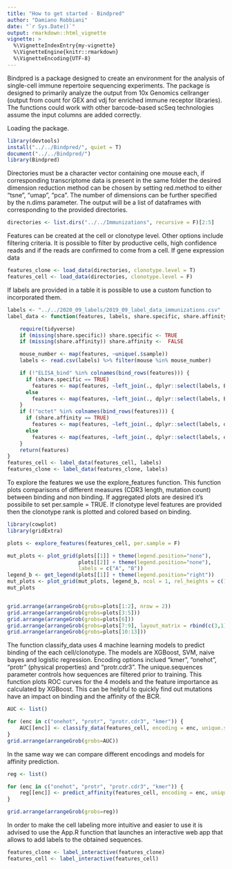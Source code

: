 ```yaml
---
title: "How to get started - Bindpred"
author: "Damiano Robbiani"
date: "`r Sys.Date()`"
output: rmarkdown::html_vignette
vignette: >
  %\VignetteIndexEntry{my-vignette}
  %\VignetteEngine{knitr::rmarkdown}
  %\VignetteEncoding{UTF-8}
---
```


Bindpred is a package designed to create an environment for the analysis of single-cell immune repertoire sequencing experiments. The package is designed to primarily analyze the output from 10x Genomics cellranger (output from count for GEX and vdj for enriched immune receptor libraries). The functions could work with other barcode-based scSeq technologies assume the input columns are added correctly.

Loading the package.

```r
library(devtools)
install("../../Bindpred/", quiet = T)
document("../../Bindpred/")
library(Bindpred)
```

Directories must be a character vector containing one mouse each, if corresponding transcriptome data is present in the same folder the desired dimension reduction method can be chosen by setting red.method to either "tsne", "umap", "pca". The number of dimensions can be further specified by the n.dims parameter.
The output will be a list of dataframes with corresponding to the provided directories.

```r
directories <- list.dirs("../../Immunizations", recursive = F)[2:5]
```

Features can be created at the cell or clonotype level. Other options include filtering criteria. It is possible to filter by productive cells, high confidence reads and if the reads are confirmed to come from a cell. If gene expression data

```r
features_clone <- load_data(directories, clonotype.level = T)
features_cell <- load_data(directories, clonotype.level = F)
```

If labels are provided in a table it is possible to use a custom function to incorporated them.

```r
labels <- "../../2020_09_labels/2019_09_label_data_immunizations.csv"
label_data <- function(features, labels, share.specific, share.affinity) {

    require(tidyverse)
    if (missing(share.specific)) share.specific <- TRUE
    if (missing(share.affinity)) share.affinity <-  FALSE

    mouse_number <- map(features, ~unique(.$sample))
    labels <- read.csv(labels) %>% filter(mouse %in% mouse_number)

    if (!"ELISA_bind" %in% colnames(bind_rows(features))) {
      if (share.specific == TRUE) 
        features <- map(features, ~left_join(., dplyr::select(labels, ELISA_bind, clonotype_id), by = "clonotype_id"))
      else 
        features <- map(features, ~left_join(., dplyr::select(labels, ELISA_bind, cdr3s_aa), by = "cdr3s_aa", suffix = c("","")))
    }
    if (!"octet" %in% colnames(bind_rows(features))) {
      if (share.affinity == TRUE) 
        features <- map(features, ~left_join(., dplyr::select(labels, octet, clonotype_id), by = "clonotype_id"))
      else 
        features <- map(features, ~left_join(., dplyr::select(labels, octet, cdr3s_aa), by = "cdr3s_aa", suffix = c("","")))
    }
    return(features)
}
features_cell <- label_data(features_cell, labels)
features_clone <- label_data(features_clone, labels)
```

To explore the features we use the explore_features function. This function plots comparisons of different measures (CDR3 length, mutation count) between binding and non binding. If aggregated plots are desired it's possibile to set  per.sample = TRUE. If clonotype level features are provided then the clonotype rank is plotted and colored based on binding.


```r
library(cowplot)
library(gridExtra)

plots <- explore_features(features_cell, per.sample = F)

mut_plots <- plot_grid(plots[[1]] + theme(legend.position="none"), 
                       plots[[2]] + theme(legend.position="none"),
                       labels = c("A", "B"))
legend_b <- get_legend(plots[[1]] + theme(legend.position="right"))
mut_plots <- plot_grid(mut_plots, legend_b, ncol = 1, rel_heights = c(1, .15))
mut_plots


grid.arrange(arrangeGrob(grobs=plots[1:2], nrow = 2))
grid.arrange(arrangeGrob(grobs=plots[3:5]))
grid.arrange(arrangeGrob(grobs=plots[6]))
grid.arrange(arrangeGrob(grobs=plots[7:9], layout_matrix = rbind(c(3,1), c(3,2))))
grid.arrange(arrangeGrob(grobs=plots[10:13]))
```

The function classify_data uses 4 machine learning models to predict binding of the each cell/clonotype. The models are XGBoost, SVM, naive bayes and logistic regression.
Encoding options inclued "kmer", "onehot", "protr" (physical properties) and "protr.cdr3". The unique.sequences parameter controls how sequences are filtered prior to training. 
This function plots ROC curves for the 4 models and the feature importance as calculated by XGBoost. This can be helpful to quickly find out mutations have an impact on binding and the affinity of the BCR.


```r
AUC <- list()

for (enc in c("onehot", "protr", "protr.cdr3", "kmer")) {
    AUC[[enc]] <- classify_data(features_cell, encoding = enc, unique.sequences = "cdr3s_aa")[["roc"]]
}
grid.arrange(arrangeGrob(grobs=AUC))

```

In the same way we can compare different encodings and models for affinity prediction.

```r
reg <- list()

for (enc in c("onehot", "protr", "protr.cdr3", "kmer")) {
    reg[[enc]] <- predict_affinity(features_cell, encoding = enc, unique.sequences = "cdr3s_aa")[["reg"]]
}

grid.arrange(arrangeGrob(grobs=reg))
```

In order to make the cell labeling more intuitive and easier to use it is advised to use the App.R function that launches an interactive web app that allows to add labels to the obtained sequences.

```r
features_clone <- label_interactive(features_clone)
features_cell <- label_interactive(features_cell)
```
